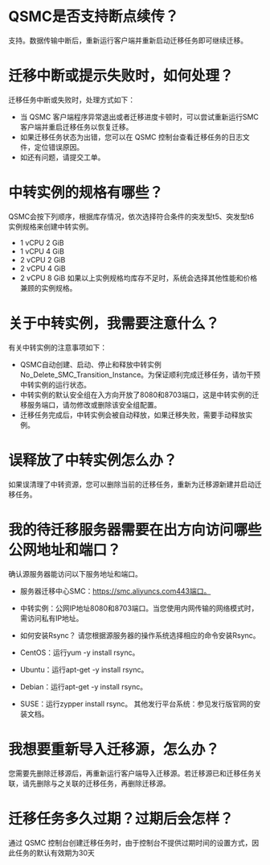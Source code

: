 # QSMC是否支持断点续传？
支持。数据传输中断后，重新运行客户端并重新启动迁移任务即可继续迁移。

# 迁移中断或提示失败时，如何处理？
迁移任务中断或失败时，处理方式如下：

- 当 QSMC 客户端程序异常退出或者迁移进度卡顿时，可以尝试重新运行SMC客户端并重启迁移任务以恢复迁移。
- 如果迁移任务状态为出错，您可以在 QSMC 控制台查看迁移任务的日志文件，定位错误原因。
- 如还有问题，请提交工单。

# 中转实例的规格有哪些？
QSMC会按下列顺序，根据库存情况，依次选择符合条件的突发型t5、突发型t6 实例规格来创建中转实例。
- 1 vCPU 2 GiB
- 1 vCPU 4 GiB
- 2 vCPU 2 GiB
- 2 vCPU 4 GiB
- 2 vCPU 8 GiB
如果以上实例规格均库存不足时，系统会选择其他性能和价格兼顾的实例规格。

# 关于中转实例，我需要注意什么？
有关中转实例的注意事项如下：
- QSMC自动创建、启动、停止和释放中转实例No_Delete_SMC_Transition_Instance。为保证顺利完成迁移任务，请勿干预中转实例的运行状态。
- 中转实例的默认安全组在入方向开放了8080和8703端口，这是中转实例的迁移服务端口，请勿修改或删除该安全组配置。
- 迁移任务完成后，中转实例会被自动释放，如果迁移失败，需要手动释放实例。

# 误释放了中转实例怎么办？
如果误清理了中转资源，您可以删除当前的迁移任务，重新为迁移源新建并启动迁移任务。


# 我的待迁移服务器需要在出方向访问哪些公网地址和端口？
确认源服务器能访问以下服务地址和端口。
- 服务器迁移中心SMC：https://smc.aliyuncs.com443端口。
- 中转实例：公网IP地址8080和8703端口。当您使用内网传输的网络模式时，需访问私有IP地址。

- 如何安装Rsync？
请您根据源服务器的操作系统选择相应的命令安装Rsync。
- CentOS：运行yum -y install rsync。
- Ubuntu：运行apt-get -y install rsync。
- Debian：运行apt-get -y install rsync。
- SUSE：运行zypper install rsync。
其他发行平台系统：参见发行版官网的安装文档。

# 我想要重新导入迁移源，怎么办？
您需要先删除迁移源后，再重新运行客户端导入迁移源。若迁移源已和迁移任务关联，请先删除与之关联的迁移任务，再删除迁移源。


# 迁移任务多久过期？过期后会怎样？
通过 QSMC 控制台创建迁移任务时，由于控制台不提供过期时间的设置方式，因此任务的默认有效期为30天






